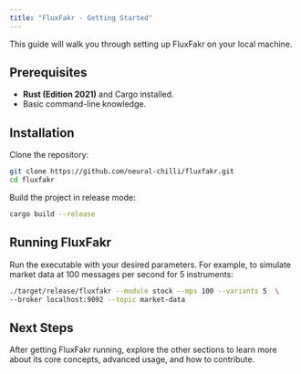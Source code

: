 ```yaml
---
title: "FluxFakr - Getting Started"
---
```


This guide will walk you through setting up FluxFakr on your local machine.

## Prerequisites

- **Rust (Edition 2021)** and Cargo installed.
- Basic command-line knowledge.

## Installation

Clone the repository:

```bash
git clone https://github.com/neural-chilli/fluxfakr.git
cd fluxfakr
```

Build the project in release mode:

```bash
cargo build --release
```

## Running FluxFakr

Run the executable with your desired parameters. For example, to simulate market data at 100 messages per second for 5 instruments:

```bash
./target/release/fluxfakr --module stock --mps 100 --variants 5  \
--broker localhost:9092 --topic market-data
```

## Next Steps

After getting FluxFakr running, explore the other sections to learn more about its core concepts, advanced usage, and how to contribute.
